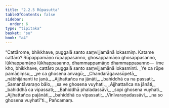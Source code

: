 ```yaml
---
title: "2.2.5 Rūpasutta"
tableOfContents: false
sidebar:
  order: 6
type: "tipitaka"
basket: "su"
book: "a4"
---
```



<DynamicBreadcrumb />

<Division number="65" book="a4" bookNo="15" page="382">

<Paragraph number="478" book="a4">
“Cattārome, bhikkhave, puggalā santo saṃvijjamānā lokasmiṃ. Katame cattāro? Rūpappamāṇo rūpappasanno, ghosappamāṇo ghosappasanno, lūkhappamāṇo lūkhappasanno, dhammappamāṇo dhammappasanno—  ime kho, bhikkhave, cattāro puggalā santo saṃvijjamānā lokasminti.
</Paragraph>

<Paragraph number="479" type="verses" book="a4">
_Ye ca rūpe pamāṇiṃsu,_  
_ye ca ghosena anvagū;_  
_Chandarāgavasūpetā,_  
_nābhijānanti te janā._  

</Paragraph>

<Paragraph number="480" type="verses" book="a4">
_Ajjhattañca na jānāti,_  
_bahiddhā ca na passati;_  
_Samantāvaraṇo bālo,_  
_sa ve ghosena vuyhati._  

</Paragraph>

<Paragraph number="481" type="verses" book="a4">
_Ajjhattañca na jānāti,_  
_bahiddhā ca vipassati;_  
_Bahiddhā phaladassāvī,_  
_sopi ghosena vuyhati._  

</Paragraph>

<Paragraph number="482" type="verses" book="a4">
_Ajjhattañca pajānāti,_  
_bahiddhā ca vipassati;_  
_Vinīvaraṇadassāvī,_  
_na so ghosena vuyhatī”ti._  


</Paragraph>
</Division>

<Paragraph number="483" type="center" book="a4">
Pañcamaṃ.
</Paragraph>